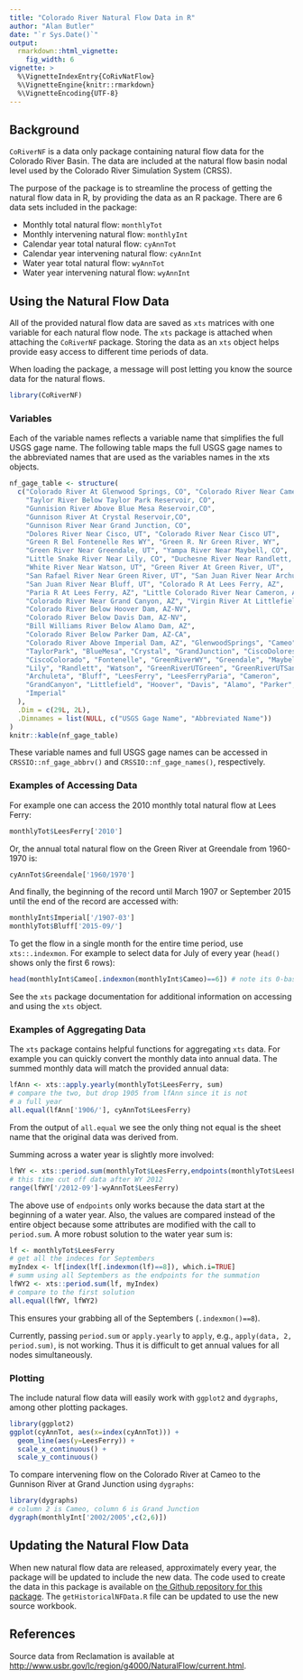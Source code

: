 ```yaml
---
title: "Colorado River Natural Flow Data in R"
author: "Alan Butler"
date: "`r Sys.Date()`"
output: 
  rmarkdown::html_vignette:
    fig_width: 6
vignette: >
  %\VignetteIndexEntry{CoRivNatFlow}
  %\VignetteEngine{knitr::rmarkdown}
  %\VignetteEncoding{UTF-8}
---
```


## Background

`CoRiverNF` is a data only package containing natural flow data for the Colorado River Basin. The data are included at the natural flow basin nodal level used by the Colorado River Simulation System (CRSS).

The purpose of the package is to streamline the process of getting the natural flow data in R, by providing the data as an R package. There are 6 data sets included in the package:

- Monthly total natural flow: `monthlyTot`
- Monthly intervening natural flow: `monthlyInt`
- Calendar year total natural flow: `cyAnnTot`
- Calendar year intervening natural flow: `cyAnnInt`
- Water year total natural flow: `wyAnnTot`
- Water year intervening natural flow: `wyAnnInt`

## Using the Natural Flow Data

All of the provided natural flow data are saved as `xts` matrices with one variable for each natural flow node. The `xts` package is attached when attaching the `CoRiverNF` package. Storing the data as an `xts` object helps provide easy access to different time periods of data.

When loading the package, a message will post letting you know the source data for the natural flows.
```r
library(CoRiverNF)
```

### Variables

Each of the variable names reflects a variable name that simplifies the full USGS gage name. The following table maps the full USGS gage names to the abbreviated names that are used as the variables names in the xts objects.

```r
nf_gage_table <- structure(
  c("Colorado River At Glenwood Springs, CO", "Colorado River Near Cameo, CO", 
    "Taylor River Below Taylor Park Reservoir, CO", 
    "Gunnision River Above Blue Mesa Reservoir,CO", 
    "Gunnison River At Crystal Reservoir,CO", 
    "Gunnison River Near Grand Junction, CO", 
    "Dolores River Near Cisco, UT", "Colorado River Near Cisco UT", 
    "Green R Bel Fontenelle Res WY", "Green R. Nr Green River, WY", 
    "Green River Near Greendale, UT", "Yampa River Near Maybell, CO", 
    "Little Snake River Near Lily, CO", "Duchesne River Near Randlett, UT", 
    "White River Near Watson, UT", "Green River At Green River, UT", 
    "San Rafael River Near Green River, UT", "San Juan River Near Archuleta,NM", 
    "San Juan River Near Bluff, UT", "Colorado R At Lees Ferry, AZ", 
    "Paria R At Lees Ferry, AZ", "Little Colorado River Near Cameron, AZ", 
    "Colorado River Near Grand Canyon, AZ", "Virgin River At Littlefield, AZ", 
    "Colorado River Below Hoover Dam, AZ-NV", 
    "Colorado River Below Davis Dam, AZ-NV", 
    "Bill Williams River Below Alamo Dam, AZ", 
    "Colorado River Below Parker Dam, AZ-CA", 
    "Colorado River Above Imperial Dam, AZ", "GlenwoodSprings", "Cameo", 
    "TaylorPark", "BlueMesa", "Crystal", "GrandJunction", "CiscoDolores", 
    "CiscoColorado", "Fontenelle", "GreenRiverWY", "Greendale", "Maybell", 
    "Lily", "Randlett", "Watson", "GreenRiverUTGreen", "GreenRiverUTSanRafael", 
    "Archuleta", "Bluff", "LeesFerry", "LeesFerryParia", "Cameron", 
    "GrandCanyon", "Littlefield", "Hoover", "Davis", "Alamo", "Parker", 
    "Imperial"
  ), 
  .Dim = c(29L, 2L), 
  .Dimnames = list(NULL, c("USGS Gage Name", "Abbreviated Name"))
)
knitr::kable(nf_gage_table)
```

These variable names and full USGS gage names can be accessed in `CRSSIO::nf_gage_abbrv()` and `CRSSIO::nf_gage_names()`, respectively.

### Examples of Accessing Data

For example one can access the 2010 monthly total natural flow at Lees Ferry:
```r
monthlyTot$LeesFerry['2010']
```

Or, the annual total natural flow on the Green River at Greendale from 1960-1970 is:
```r
cyAnnTot$Greendale['1960/1970']
```

And finally, the beginning of the record until March 1907 or September 2015 until the end of the record are accessed with:
```r
monthlyInt$Imperial['/1907-03']
monthlyTot$Bluff['2015-09/']
```

To get the flow in a single month for the entire time period, use `xts::.indexmon`. For example to select data for July of every year (`head()` shows only the first 6 rows):
```r
head(monthlyInt$Cameo[.indexmon(monthlyInt$Cameo)==6]) # note its 0-based indexing
```

See the `xts` package documentation for additional information on accessing and using the `xts` object. 

### Examples of Aggregating Data

The `xts` package contains helpful functions for aggregating `xts` data. For example you can quickly convert the monthly data into annual data. The summed monthly data will match the provided annual data:
```r
lfAnn <- xts::apply.yearly(monthlyTot$LeesFerry, sum)
# compare the two, but drop 1905 from lfAnn since it is not
# a full year
all.equal(lfAnn['1906/'], cyAnnTot$LeesFerry)
```

From the output of `all.equal` we see the only thing not equal is the sheet name that the original data was derived from.

Summing across a water year is slightly more involved:
```r
lfWY <- xts::period.sum(monthlyTot$LeesFerry,endpoints(monthlyTot$LeesFerry, on="months",k=12))
# this time cut off data after WY 2012
range(lfWY['/2012-09']-wyAnnTot$LeesFerry)
```

The above use of `endpoints` only works because the data start at the beginning of a water year. Also, the values are compared instead of the entire object because some attributes are modified with the call to `period.sum`. A more robust solution to the water year sum is:
```r
lf <- monthlyTot$LeesFerry
# get all the indeces for Septembers
myIndex <- lf[index(lf[.indexmon(lf)==8]), which.i=TRUE]
# summ using all Septembers as the endpoints for the summation
lfWY2 <- xts::period.sum(lf, myIndex)
# compare to the first solution
all.equal(lfWY, lfWY2)
```

This ensures your grabbing all of the Septembers (`.indexmon()==8`).

Currently, passing `period.sum` or `apply.yearly` to `apply`, e.g., `apply(data, 2, period.sum)`, is not working. Thus it is difficult to get annual values for all nodes simultaneously. 

### Plotting

The include natural flow data will easily work with `ggplot2` and `dygraphs`, among other plotting packages.

```r
library(ggplot2)
ggplot(cyAnnTot, aes(x=index(cyAnnTot))) + 
  geom_line(aes(y=LeesFerry)) +
  scale_x_continuous() + 
  scale_y_continuous()
```

To compare intervening flow on the Colorado River at Cameo to the Gunnison River at Grand Junction using `dygraphs`:

```r
library(dygraphs)
# column 2 is Cameo, column 6 is Grand Junction
dygraph(monthlyInt['2002/2005',c(2,6)])
```

## Updating the Natural Flow Data

When new natural flow data are released, approximately every year, the package will be updated to include the new data. The code used to create the data in this package is available on [the Github repository for this package](http://www.github.com/BoulderCodeHub/CoRiverNF/tree/master/R). The `getHistoricalNFData.R` file can be updated to use the new source workbook.

## References

Source data from Reclamation is available at [http://www.usbr.gov/lc/region/g4000/NaturalFlow/current.html](http://www.usbr.gov/lc/region/g4000/NaturalFlow/current.html).
